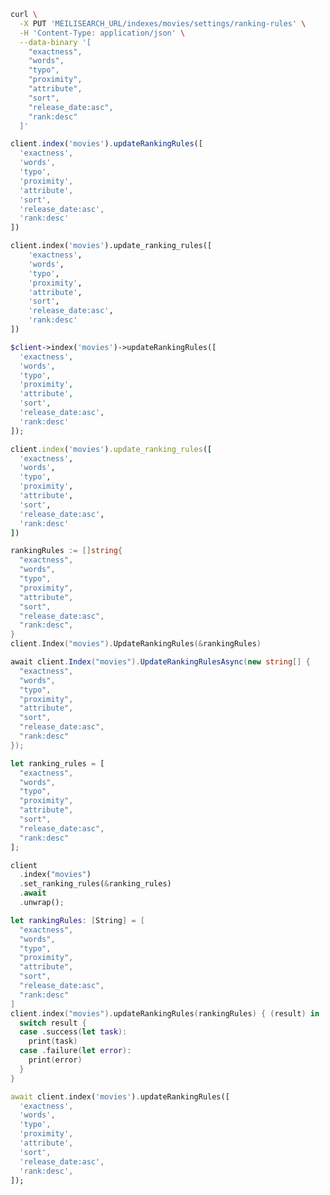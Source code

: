 <CodeGroup>

```bash cURL
curl \
  -X PUT 'MEILISEARCH_URL/indexes/movies/settings/ranking-rules' \
  -H 'Content-Type: application/json' \
  --data-binary '[
    "exactness",
    "words",
    "typo",
    "proximity",
    "attribute",
    "sort",
    "release_date:asc",
    "rank:desc"
  ]'
```

```javascript JS
client.index('movies').updateRankingRules([
  'exactness',
  'words',
  'typo',
  'proximity',
  'attribute',
  'sort',
  'release_date:asc',
  'rank:desc'
])
```

```python Python
client.index('movies').update_ranking_rules([
    'exactness',
    'words',
    'typo',
    'proximity',
    'attribute',
    'sort',
    'release_date:asc',
    'rank:desc'
])
```

```php PHP
$client->index('movies')->updateRankingRules([
  'exactness',
  'words',
  'typo',
  'proximity',
  'attribute',
  'sort',
  'release_date:asc',
  'rank:desc'
]);
```

```ruby Ruby
client.index('movies').update_ranking_rules([
  'exactness',
  'words',
  'typo',
  'proximity',
  'attribute',
  'sort',
  'release_date:asc',
  'rank:desc'
])
```

```go Go
rankingRules := []string{
  "exactness",
  "words",
  "typo",
  "proximity",
  "attribute",
  "sort",
  "release_date:asc",
  "rank:desc",
}
client.Index("movies").UpdateRankingRules(&rankingRules)
```

```csharp C#
await client.Index("movies").UpdateRankingRulesAsync(new string[] {
  "exactness",
  "words",
  "typo",
  "proximity",
  "attribute",
  "sort",
  "release_date:asc",
  "rank:desc"
});
```

```rust Rust
let ranking_rules = [
  "exactness",
  "words",
  "typo",
  "proximity",
  "attribute",
  "sort",
  "release_date:asc",
  "rank:desc"
];

client
  .index("movies")
  .set_ranking_rules(&ranking_rules)
  .await
  .unwrap();
```

```swift Swift
let rankingRules: [String] = [
  "exactness",
  "words",
  "typo",
  "proximity",
  "attribute",
  "sort",
  "release_date:asc",
  "rank:desc"
]
client.index("movies").updateRankingRules(rankingRules) { (result) in
  switch result {
  case .success(let task):
    print(task)
  case .failure(let error):
    print(error)
  }
}
```

```dart Dart
await client.index('movies').updateRankingRules([
  'exactness',
  'words',
  'typo',
  'proximity',
  'attribute',
  'sort',
  'release_date:asc',
  'rank:desc',
]);
```
</CodeGroup>